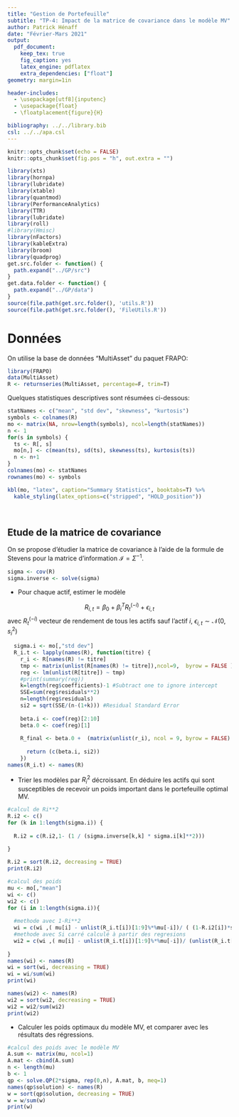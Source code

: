 ---
title: "Gestion de Portefeuille"
subtitle: "TP-4: Impact de la matrice de covariance dans le modèle MV"
author: Patrick Hénaff
date: "Février-Mars 2021"
output: 
  pdf_document:
    keep_tex: true
    fig_caption: yes
    latex_engine: pdflatex
    extra_dependencies: ["float"]
geometry: margin=1in

header-includes:
  - \usepackage[utf8]{inputenc}
  - \usepackage{float}
  - \floatplacement{figure}{H}

bibliography: ../../library.bib
csl: ../../apa.csl
---

```{r setup, include=FALSE}
knitr::opts_chunk$set(echo = FALSE)
knitr::opts_chunk$set(fig.pos = "h", out.extra = "")
```

```{r load-libraries, include=TRUE, echo=TRUE, message=FALSE, warning=FALSE}
library(xts)
library(hornpa)
library(lubridate)
library(xtable)
library(quantmod)
library(PerformanceAnalytics)
library(TTR)
library(lubridate)
library(roll)
#library(Hmisc)
library(nFactors)
library(kableExtra)
library(broom)
library(quadprog)
get.src.folder <- function() {
  path.expand("../GP/src")
}
get.data.folder <- function() {
  path.expand("../GP/data")
}
source(file.path(get.src.folder(), 'utils.R'))
source(file.path(get.src.folder(), 'FileUtils.R'))
```

# Données

On utilise la base de données "MultiAsset" du paquet FRAPO:

```{r, echo=T, message=FALSE, warning=FALSE}
library(FRAPO)
data(MultiAsset)
R <- returnseries(MultiAsset, percentage=F, trim=T)
```

Quelques statistiques descriptives sont résumées ci-dessous:

```{r ret-moments, echo=FALSE}
statNames <- c("mean", "std dev", "skewness", "kurtosis")
symbols <- colnames(R)
mo <- matrix(NA, nrow=length(symbols), ncol=length(statNames))
n <- 1
for(s in symbols) {
  ts <- R[, s]
  mo[n,] <- c(mean(ts), sd(ts), skewness(ts), kurtosis(ts))
  n <- n+1
}
colnames(mo) <- statNames
rownames(mo) <- symbols
```

```{r show-stats, echo=FALSE}
kbl(mo, "latex", caption="Summary Statistics", booktabs=T) %>%
  kable_styling(latex_options=c("stripped", "HOLD_position"))
```
\ 

## Etude de la matrice de covariance

On se propose d'étudier la matrice de covariance à l'aide de la formule de Stevens pour la matrice d'information $\mathcal{I} = \Sigma^{-1}$.

```{r}
sigma <- cov(R)
sigma.inverse <- solve(sigma)
```

- Pour chaque actif, estimer le modèle 

$$
R_{i,t} = \beta_0 + \beta_i^T R_t^{(-i)} + \epsilon_{i,t}
$$
avec $R_t^{(-i)}$ vecteur de rendement de tous les actifs sauf l'actif $i$, $\epsilon_{i,t} \sim \mathcal{N}(0, s_i^2)$

```{r}
  sigma.i <- mo[,"std dev"]
  R_i.t <- lapply(names(R), function(titre) {
    r_i <- R[names(R) != titre]
    tmp <- matrix(unlist(R[names(R) != titre]),ncol=9,  byrow = FALSE )
    reg <- lm(unlist(R[titre]) ~ tmp)
    #print(summary(reg))
    k=length(reg$coefficients)-1 #Subtract one to ignore intercept
    SSE=sum(reg$residuals**2)
    n=length(reg$residuals)
    si2 = sqrt(SSE/(n-(1+k))) #Residual Standard Error
    
    beta.i <- coef(reg)[2:10]
    beta.0 <- coef(reg)[1]
    
    R_final <- beta.0 +  (matrix(unlist(r_i), ncol = 9, byrow = FALSE) %*% beta.i)
    
      return (c(beta.i, si2))
    })
names(R_i.t) <- names(R)
```

- Trier les modèles par $R_i^2$ décroissant. En déduire les actifs qui sont susceptibles de recevoir un poids important dans le portefeuille optimal MV.

```{r}
#calcul de Ri**2
R.i2 <- c()
for (k in 1:length(sigma.i)) {
    
  R.i2 = c(R.i2,1- (1 / (sigma.inverse[k,k] * sigma.i[k]**2)))
  
}

R.i2 = sort(R.i2, decreasing = TRUE)
print(R.i2)
```

```{r}
#calcul des poids 
mu <- mo[,"mean"]
wi <- c()
wi2 <- c()
for (i in 1:length(sigma.i)){
  
  #methode avec 1-Ri**2
  wi = c(wi ,( mu[i] - unlist(R_i.t[i])[1:9]%*%mu[-i])/ ( (1-R.i2[i])*sigma.i[i]**2) )
  #methode avec Si carré calculé à partir des regresions
  wi2 = c(wi ,( mu[i] - unlist(R_i.t[i])[1:9]%*%mu[-i])/ (unlist(R_i.t[i])[10]**2 ) )
  
}
names(wi) <- names(R)
wi = sort(wi, decreasing = TRUE)
wi = wi/sum(wi)
print(wi)

names(wi2) <- names(R)
wi2 = sort(wi2, decreasing = TRUE)
wi2 = wi2/sum(wi2)
print(wi2)
```



- Calculer les poids optimaux du modèle MV, et comparer avec les résultats des régressions.
```{r}
#calcul des poids avec le modèle MV
A.sum <- matrix(mu, ncol=1)
A.mat <- cbind(A.sum)
n <- length(mu)
b <- 1
qp <- solve.QP(2*sigma, rep(0,n), A.mat, b, meq=1)
names(qp$solution) <- names(R)
w = sort(qp$solution, decreasing = TRUE)
w = w/sum(w)
print(w)
```
